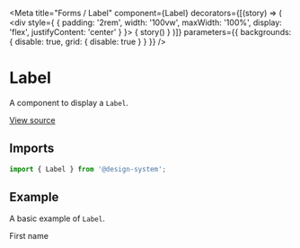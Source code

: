 
<Meta
  title="Forms / Label"
  component={Label}
  decorators={[(story) => (
    <div style={ { padding: '2rem', width: '100vw', maxWidth: '100%', display: 'flex', justifyContent: 'center' } }>
      { story() }
    </div>
  )]}
  parameters={{ backgrounds: { disable: true, grid: { disable: true } } }}
/>

# Label

A component to display a `Label`.

[View source](https://github.com/actarian/design-system/tree/main/src/ui/forms/label)

## Imports

```js
import { Label } from '@design-system';
```

## Example

A basic example of `Label`.

<Canvas>
  <Story name="default">
    <div style={{ padding: '4rem', fontSize: '2rem', width: '100%', maxWidth: '500px' }}>
      <Field>
        <Label>First name</Label>
      </Field>
    </div>
  </Story>
</Canvas>
